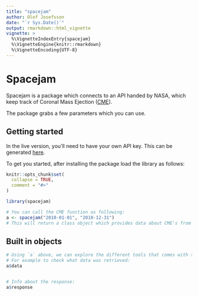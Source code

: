 ```yaml
---
title: "spacejam"
author: Olof Josefsson
date: "`r Sys.Date()`"
output: rmarkdown::html_vignette
vignette: >
  %\VignetteIndexEntry{spacejam}
  %\VignetteEngine{knitr::rmarkdown}
  %\VignetteEncoding{UTF-8}
---
```

# Spacejam
Spacejam is a package which connects to an API handed by NASA, which keep track
of Coronal Mass Ejection ([CME](https://en.wikipedia.org/wiki/Coronal_mass_ejection)). 

The package grabs a few parameters which you can use.

## Getting started
In the live version, you'll need to have your own API key. This can be
generated [here](https://api.nasa.gov/).

To get you started, after installing the package load the library as follows:

```r
knitr::opts_chunk$set(
  collapse = TRUE,
  comment = "#>"
)
```

```r
library(spacejam)
```

```r
# You can call the CME function as following:
a <- spacejam("2010-01-01", "2010-12-31")
# This will return a class object which provides data about CME's from 2010. The dates can be changed as you prefer.
```

## Built in objects
```r
# Using `a` above, we can explore the different tools that comes with the package.
# For example to check what data was retrieved:
a$data


# Info about the response:
a$response
```

